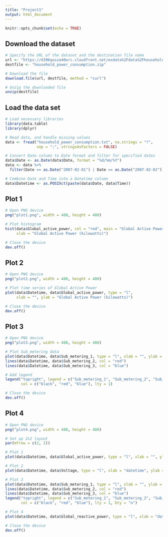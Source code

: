 ---
title: "Project1"
output: html_document
---

```{r setup, include=FALSE}
knitr::opts_chunk$set(echo = TRUE)
```

## Download the dataset

```{r}
# Specify the URL of the dataset and the destination file name
url <- "https://d396qusza40orc.cloudfront.net/exdata%2Fdata%2Fhousehold_power_consumption.zip"
destfile <- "household_power_consumption.zip"

# Download the file
download.file(url, destfile, method = "curl")

# Unzip the downloaded file
unzip(destfile)

```

## Load the data set

```{r}
# Load necessary libraries
library(data.table)
library(dplyr)

# Read data, and handle missing values
data <- fread("household_power_consumption.txt", na.strings = "?", 
              sep = ";", stringsAsFactors = FALSE)

# Convert Date column to Date format and filter for specified dates
data$Date <- as.Date(data$Date, format = "%d/%m/%Y")
data <- data %>%
  filter(Date == as.Date("2007-02-01") | Date == as.Date("2007-02-02"))

# Combine Date and Time into a Datetime column
data$Datetime <- as.POSIXct(paste(data$Date, data$Time))

```

## Plot 1

```{r}
# Open PNG device
png("plot1.png", width = 480, height = 480)

# Plot histogram
hist(data$Global_active_power, col = "red", main = "Global Active Power", 
     xlab = "Global Active Power (kilowatts)")

# Close the device
dev.off()

```

## Plot 2
```{r}
# Open PNG device
png("plot2.png", width = 480, height = 480)

# Plot time series of Global Active Power
plot(data$Datetime, data$Global_active_power, type = "l", 
     xlab = "", ylab = "Global Active Power (kilowatts)")

# Close the device
dev.off()

```

## Plot 3
```{r}
# Open PNG device
png("plot3.png", width = 480, height = 480)

# Plot Sub_metering data
plot(data$Datetime, data$Sub_metering_1, type = "l", xlab = "", ylab = "Energy sub metering")
lines(data$Datetime, data$Sub_metering_2, col = "red")
lines(data$Datetime, data$Sub_metering_3, col = "blue")

# Add legend
legend("topright", legend = c("Sub_metering_1", "Sub_metering_2", "Sub_metering_3"), 
       col = c("black", "red", "blue"), lty = 1)

# Close the device
dev.off()

```

## Plot 4
```{r}
# Open PNG device
png("plot4.png", width = 480, height = 480)

# Set up 2x2 layout
par(mfrow = c(2, 2))

# Plot 1
plot(data$Datetime, data$Global_active_power, type = "l", xlab = "", ylab = "Global Active Power")

# Plot 2
plot(data$Datetime, data$Voltage, type = "l", xlab = "datetime", ylab = "Voltage")

# Plot 3
plot(data$Datetime, data$Sub_metering_1, type = "l", xlab = "", ylab = "Energy sub metering")
lines(data$Datetime, data$Sub_metering_2, col = "red")
lines(data$Datetime, data$Sub_metering_3, col = "blue")
legend("topright", legend = c("Sub_metering_1", "Sub_metering_2", "Sub_metering_3"),
       col = c("black", "red", "blue"), lty = 1, bty = "n")

# Plot 4
plot(data$Datetime, data$Global_reactive_power, type = "l", xlab = "datetime", ylab = "Global Reactive Power")

# Close the device
dev.off()

```